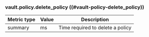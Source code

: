 ### vault.policy.delete_policy ((#vault-policy-delete_policy))

Metric type | Value | Description
----------- | ----- | -----------
summary     | ms    | Time required to delete a policy